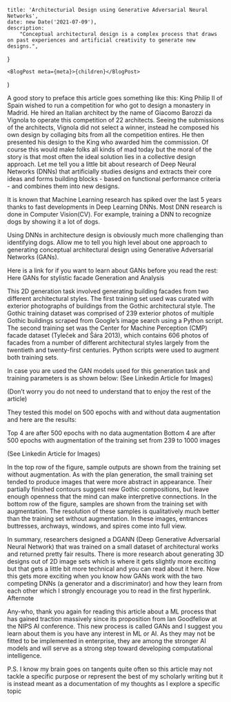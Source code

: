 
	title: 'Architecturial Design using Generative Adversarial Neural Networks',
	date: new Date('2021-07-09'),
	description:
		"Conceptual architectural design is a complex process that draws on past experiences and artificial creativity to generate new designs.",
}

	<BlogPost meta={meta}>{children}</BlogPost>
)

A good story to preface this article goes something like this: King Philip II of Spain wished to run a competition for who got to design a monastery in Madrid. He hired an Italian architect by the name of Giacomo Barozzi da Vignola to operate this competition of 22 architects. Seeing the submissions of the architects, Vignola did not select a winner, instead he composed his own design by collaging bits from all the competition entires. He then presented his design to the King who awarded him the commission. Of course this would make folks all kinds of mad today but the moral of the story is that most often the ideal solution lies in a collective design approach. Let me tell you a little bit about research of Deep Neural Networks (DNNs) that artificially studies designs and extracts their core ideas and forms building blocks - based on functional performance criteria - and combines them into new designs.

It is known that Machine Learning research has spiked over the last 5 years thanks to fast developments in Deep Learning DNNs. Most DNN research is done in Computer Vision(CV). For example, training a DNN to recognize dogs by showing it a lot of dogs.

Using DNNs in architecture design is obviously much more challenging than identifying dogs. Allow me to tell you high level about one approach to generating conceptual architectural design using Generative Adversarial Networks (GANs).

Here is a link for if you want to learn about GANs before you read the rest: Here
GANs for stylistic facade Generation and Analysis

This 2D generation task involved generating building facades from two different architectural styles. The first training set used was curated with exterior photographs of buildings from the Gothic architectural style. The Gothic training dataset was comprised of 239 exterior photos of multiple Gothic buildings scraped from Google’s image search using a Python script. The second training set was the Center for Machine Perception (CMP) facade dataset (Tyleček and Šára 2013), which contains 606 photos of facades from a number of different architectural styles largely from the twentieth and twenty-first centuries. Python scripts were used to augment both training sets.

In case you are used the GAN models used for this generation task and training parameters is as shown below:
(See Linkedin Article for Images)

(Don’t worry you do not need to understand that to enjoy the rest of the article)

They tested this model on 500 epochs with and without data augmentation and here are the results:

Top 4 are after 500 epochs with no data augmentation
Bottom 4 are after 500 epochs with augmentation of the training set from 239 to 1000 images

(See Linkedin Article for Images)

In the top row of the figure, sample outputs are shown from the training set without augmentation. As with the plan generation, the small training set tended to produce images that were more abstract in appearance. Their partially finished contours suggest new Gothic compositions, but leave enough openness that the mind can make interpretive connections. In the bottom row of the figure, samples are shown from the training set with augmentation. The resolution of these samples is qualitatively much better than the training set without augmentation. In these images, entrances buttresses, archways, windows, and spires come into full view.

In summary, researchers designed a DGANN (Deep Generative Adversarial Neural Network) that was trained on a small dataset of architectural works and returned pretty fair results. There is more research about generating 3D designs out of 2D image sets which is where it gets slightly more exciting but that gets a little bit more technical and you can read about it here. Now this gets more exciting when you know how GANs work with the two competing DNNs (a generator and a discriminator) and how they learn from each other which I strongly encourage you to read in the first hyperlink.
Afternote

Any-who, thank you again for reading this article about a ML process that has gained traction massively since its proposition from Ian Goodfellow at the NIPS AI conference. This new process is called GANs and I suggest you learn about them is you have any interest in ML or AI. As they may not be fitted to be implemented in enterprise, they are among the stronger AI models and will serve as a strong step toward developing computational intelligence.

P.S. I know my brain goes on tangents quite often so this article may not tackle a specific purpose or represent the best of my scholarly writing but it is instead meant as a documentation of my thoughts as I explore a specific topic